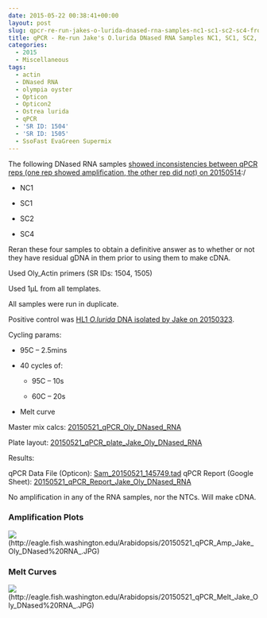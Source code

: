 ```yaml
---
date: 2015-05-22 00:38:41+00:00
layout: post
slug: qpcr-re-run-jakes-o-lurida-dnased-rna-samples-nc1-sc1-sc2-sc4-from-20150514
title: qPCR - Re-run Jake's O.lurida DNased RNA Samples NC1, SC1, SC2, SC4 from 20150514
categories:
  - 2015
  - Miscellaneous
tags:
  - actin
  - DNased RNA
  - olympia oyster
  - Opticon
  - Opticon2
  - Ostrea lurida
  - qPCR
  - 'SR ID: 1504'
  - 'SR ID: 1505'
  - SsoFast EvaGreen Supermix
---
```


The following DNased RNA samples [showed inconsistencies between qPCR reps (one rep showed amplification, the other rep did not) on 20150514](https://robertslab.github.io/sams-notebook/posts/2015/2015-05-14-qpcr-jakes-o-lurida-ctenidia-dnased-rna-control-samples/):/




    
  * NC1

    
  * SC1

    
  * SC2

    
  * SC4



Reran these four samples to obtain a definitive answer as to whether or not they have residual gDNA in them prior to using them to make cDNA.

Used Oly_Actin primers (SR IDs: 1504, 1505)

Used 1μL from all templates.

All samples were run in duplicate.

Positive control was [HL1 _O.lurida_ DNA isolated by Jake on 20150323](https://heareresearch.blogspot.com/2015/03/3-23-2015-ezna-dna-isolation-with-seed.html).

Cycling params:




    
  * 95C – 2.5mins

    
  * 40 cycles of:

    
    * 95C – 10s

    
    * 60C – 20s




    
  * Melt curve



Master mix calcs: [20150521_qPCR_Oly_DNased_RNA](https://docs.google.com/spreadsheets/d/1AVf-RgRTnR65N62REZ8RWKKucuh6IAlZpuaiUbs5uOY/edit?usp=sharing)

Plate layout: [20150521_qPCR_plate_Jake_Oly_DNased_RNA](https://docs.google.com/spreadsheets/d/1yijvNDdUAPcy-HhrkHjr1R3LwdFCQTj5ci02CraQa2k/edit?usp=sharing)



Results:

qPCR Data File (Opticon): [Sam_20150521_145749.tad](https://eagle.fish.washington.edu/Arabidopsis/qPCR/Opticon/Sam_20150521_145749.tad)
qPCR Report (Google Sheet): [20150521_qPCR_Report_Jake_Oly_DNased_RNA](https://docs.google.com/spreadsheets/d/1ey-Cih6uJxoUpskVAGJS_DfO3Zc3SJzvpcPTno6qNQA/edit?usp=sharing)



No amplification in any of the RNA samples, nor the NTCs. Will make cDNA.





### Amplification Plots



![](https://eagle.fish.washington.edu/Arabidopsis/20150521_qPCR_Amp_Jake_Oly_DNased%20RNA_.JPG)(http://eagle.fish.washington.edu/Arabidopsis/20150521_qPCR_Amp_Jake_Oly_DNased%20RNA_.JPG)







### Melt Curves



![](https://eagle.fish.washington.edu/Arabidopsis/20150521_qPCR_Melt_Jake_Oly_DNased%20RNA_.JPG)(http://eagle.fish.washington.edu/Arabidopsis/20150521_qPCR_Melt_Jake_Oly_DNased%20RNA_.JPG)
